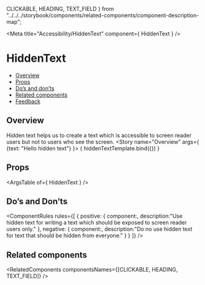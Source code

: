   CLICKABLE,
  HEADING,
  TEXT_FIELD
} from "../../../storybook/components/related-components/component-description-map";

<Meta
  title="Accessibility/HiddenText"
  component={ HiddenText }
/>

<!--- Component template -->


<!--- Component documentation -->

# HiddenText
- [Overview](#overview)
- [Props](#props)
- [Do’s and don’ts](#dos-and-donts)
- [Related components](#related-components)
- [Feedback](#feedback)

## Overview
Hidden text helps us to create a text which is accessible to screen reader users but not to users who see the screen.
<Canvas>
  <Story name="Overview"
         args={ {text: "Hello hidden text"} }>
    { hiddenTextTemplate.bind({}) }
  </Story>
</Canvas>

## Props
<ArgsTable of={ HiddenText } />

## Do’s and Don’ts
<ComponentRules
  rules={[
    {
      positive: {
        component:<HiddenText text="Screen reader users should know what written here!" />,
        description:"Use hidden text for writing a text which should be exposed to screen reader users only."
      },
      negative: {
        component:<HiddenText text="This text should be hidden from everyone!"/>,
        description:"Do no use hidden text for text that should be hidden from everyone."
      }
    }
  ]}
/>

## Related components
<RelatedComponents componentsNames={[CLICKABLE, HEADING, TEXT_FIELD]} />